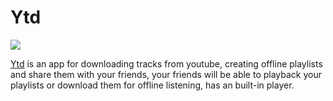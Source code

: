 # Ytd

<p style={{ "text-align": "center" }}>
  <img src={require("@site/static/img/showcase/ytd.png").default} />
  <br />
</p>

[Ytd](https://github.com/marcio199226/ytd/tree/v2-wails) is an app for downloading tracks from youtube, creating offline playlists and share them with your friends, your friends will be able to playback your playlists or download them for offline listening, has an built-in player.
